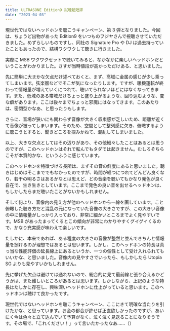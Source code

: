 ```yaml
---
title: ULTRASONE Edition9 試聴超短評
date: "2023-04-03"
---
```


現世代ではないヘッドホンを聴こうキャンペーン、第 3 弾となりました。今回は、ちょうど出物があった Edition9 をいつものフジヤさんで視聴させていただきました。めずらしいものですし、同社の Signature Pro や DJ は過去持っていたこともあったので、結構ワクワクして聴きに行きました。

実際に MSB ワクワクセットで聴いてみると、なかなかに楽しいヘッドホンだということがわかりました。さすが当時値段が高かっただけある、と思いました。

先に簡単に大まかな欠点だけ述べておくと、まず、高域に金属の感じが少し乗ってしまいます。弦楽器などでそこが気になったりします。ですが、暖機運転が終わって情報量が増えていくにつれて、聴いてられないほどにはなくなってきます。また、低域のある帯域だけちょっと盛り上がるような、回り込むような、変な癖があります。ここは後々までちょっと邪魔にはなってきます。このあたりは、密閉型かなあ、と思ったりもします。

さらに、音場が狭いにも関わらず音像が大きく収束感が乏しいため、距離が近くて音像が被ってしまいます。そのため、空間として整列感に欠き、俯瞰するように聴こうとすると、聞きどころを掴みかねて、混乱してしまいました。

以上、大きな欠点としてはその辺りがあり、その他細々したことはあるとは思うのですが、このヘッドホンはそれで転んでもタダでは起きません。むしろそちらこそが本質的かな、というふうに感じています。

このヘッドホンを特徴づける長所は、まずその音の鮮度にあると思いました。聴きはじめはそこまででもなかったのですが、時間が経つにつれてどんどん良くなり、若干の明るさはあるかなとは思えど、どの音楽を聴いてもかなり発色が良く自在で、生き生きとしています。ここまで発色の良い音を出せるヘッドホンは、もしかしたらまだ聴いたことがないかもしれません。

そして何より、音像内の見え方が他のヘッドホンから一線を画しています。こと俯瞰した聴き方だと混乱の元になっていた音像の大きさですが、この大きい音像の中に情報量がしっかり入っており、非常に細かいところまでよく見やすいです。MSB があったまってくるとこの傾向が非常にわかりやすくグイグイくるので、かなり充実感が味わえて楽しいです。

たしかに、本来であれば、ある程度の大きさの音像が整然と並んできちんと情報量を捌けるのが理想ではあるとは思います。しかし、このヘッドホンの特長は真っ当な性能評価の延長線上にあるというか、一つの個性として受け入れられてもいいかな、と思いました。音像内の見やすさでいったら、もしかしたら Utopia SG よりも見やすいかもしれません。

先に挙げた欠点は避けては通れないので、総合的に見て最前線と張り合えるかどうかは、また難しいところがあるとは思います。しかしながら、上記のような特長はたしかに存在し、興味深いヘッドホンに仕上がっていると思います。このヘッドホンは聴けて良かったです。

現世代ではないヘッドホンを聴こうキャンペーン、ここにきて明確な当たりを引けたかな、と思っています。お金の都合が許せば正直欲しかったのですが、あいにく今は色々と立て込んでいて予算がなく、泣く泣く見送ることになりそうです。その場で、「これください！」って言いたかったなあ……（）
